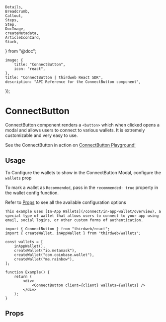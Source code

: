 	Details,
	Breadcrumb,
	Callout,
	Steps,
	Step,
	DocImage,
	createMetadata,
	ArticleIconCard,
	Stack,
} from "@doc";

	image: {
		title: "ConnectButton",
		icon: "react",
	},
	title: "ConnectButton | thirdweb React SDK",
	description: "API Reference for the ConnectButton component",
});

# ConnectButton

ConnectButton component renders a `<button>` which when clicked opens a modal and allows users to connect to various wallets. It is extremely customizable and very easy to use.

<Callout variant='info' title="Playground">

See the ConnectButton in action on [ConnectButton Playground!](https://thirdweb.com/dashboard/wallets/connect)

</Callout>

<DocImage src={ConnectWalletHeroImage} />

## Usage

To Configure the wallets to show in the ConnectButton Modal, configure the `wallets` prop

To mark a wallet as `Recommended`, pass in the `recommended: true` property in the wallet config function.

Refer to [Props](#props) to see all the available configuration options

<Callout title="In-App Wallets" variant="info">

    This example uses [In-App Wallets](/connect/in-app-wallet/overview), a special type of wallet that allows users to connect to your app using email, social logins, or other custom forms of authentication.

</Callout>

```tsx
import { ConnectButton } from "thirdweb/react";
import { createWallet, inAppWallet } from "thirdweb/wallets";

const wallets = [
	inAppWallet(),
	createWallet("io.metamask"),
	createWallet("com.coinbase.wallet"),
	createWallet("me.rainbow"),
];

function Example() {
	return (
		<div>
			<ConnectButton client={client} wallets={wallets} />
		</div>
	);
}
```

<Stack>

<ArticleIconCard
	title="Supported Wallets"
	icon={TablePropertiesIcon}
	href="/typescript/v5/supported-wallets"
/>

</Stack>

## Props

<Stack>
	<ArticleIconCard
		title="ConnectButtonProps"
		icon={TablePropertiesIcon}
		href="/references/typescript/v5/ConnectButtonProps"
	/>
</Stack>
